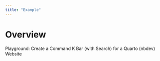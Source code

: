 ```yaml
---
title: "Example"
---
```


# Overview

::: {.callout-note}
Playground: Create a Command K Bar (with Search) for a Quarto (nbdev) Website
:::

